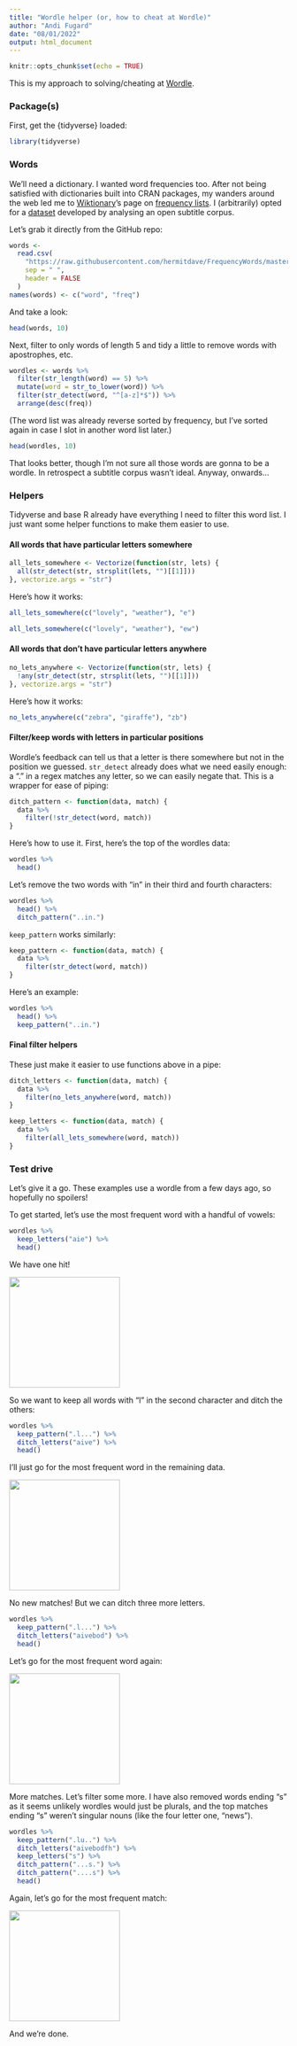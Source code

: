 ```yaml
---
title: "Wordle helper (or, how to cheat at Wordle)"
author: "Andi Fugard"
date: "08/01/2022"
output: html_document
---
```


```r
knitr::opts_chunk$set(echo = TRUE)
```


This is my approach to solving/cheating at [Wordle](https://www.powerlanguage.co.uk/wordle/).


### Package(s)

First, get the {tidyverse} loaded:

```r
library(tidyverse)
```

### Words

We'll need a dictionary. I wanted word frequencies too. After not being satisfied with dictionaries built into CRAN packages, my wanders around the web led me to [Wiktionary](https://en.wiktionary.org/)'s page on [frequency lists](https://en.wiktionary.org/wiki/Wiktionary:Frequency_lists#English). I (arbitrarily) opted for a [dataset](https://github.com/hermitdave/FrequencyWords/) developed by analysing an open subtitle corpus.

Let's grab it directly from the GitHub repo:

```r
words <-
  read.csv(
    "https://raw.githubusercontent.com/hermitdave/FrequencyWords/master/content/2018/en/en_full.txt",
    sep = " ",
    header = FALSE
  )
names(words) <- c("word", "freq")
```

And take a look:

```r
head(words, 10)
```

Next, filter to only words of length 5 and tidy a little to remove words with apostrophes, etc.

```r
wordles <- words %>%
  filter(str_length(word) == 5) %>%
  mutate(word = str_to_lower(word)) %>%
  filter(str_detect(word, "^[a-z]*$")) %>%
  arrange(desc(freq))
```

(The word list was already reverse sorted by frequency, but I've sorted again in case I slot in another word list later.)


```r
head(wordles, 10)
```

That looks better, though I'm not sure all those words are gonna to be a wordle. In retrospect a subtitle corpus wasn't ideal. Anyway, onwards...


### Helpers

Tidyverse and base R already have everything I need to filter this word list. I just want some helper functions to make them easier to use.

#### All words that have particular letters somewhere

```r
all_lets_somewhere <- Vectorize(function(str, lets) {
  all(str_detect(str, strsplit(lets, "")[[1]]))
}, vectorize.args = "str")
```

Here's how it works:

```r
all_lets_somewhere(c("lovely", "weather"), "e")
```

```r
all_lets_somewhere(c("lovely", "weather"), "ew")
```


#### All words that don't have particular letters anywhere

```r
no_lets_anywhere <- Vectorize(function(str, lets) {
  !any(str_detect(str, strsplit(lets, "")[[1]]))
}, vectorize.args = "str")
```

Here's how it works:

```r
no_lets_anywhere(c("zebra", "giraffe"), "zb")
```




#### Filter/keep words with letters in particular positions

Wordle's feedback can tell us that a letter is there somewhere but not in the position we guessed. `str_detect` already does what we need easily enough: a "." in a regex matches any letter, so we can easily negate that. This is a wrapper for ease of piping:

```r
ditch_pattern <- function(data, match) {
  data %>%
    filter(!str_detect(word, match))
}
```

Here's how to use it. First, here's the top of the wordles data:

```r
wordles %>%
  head()
```

Let's remove the two words with "in" in their third and fourth characters:

```r
wordles %>% 
  head() %>%
  ditch_pattern("..in.")
```

`keep_pattern` works similarly:

```r
keep_pattern <- function(data, match) {
  data %>%
    filter(str_detect(word, match))
}
```

Here's an example:

```r
wordles %>% 
  head() %>%
  keep_pattern("..in.")
```

#### Final filter helpers

These just make it easier to use functions above in a pipe:

```r
ditch_letters <- function(data, match) {
  data %>%
    filter(no_lets_anywhere(word, match))
}

keep_letters <- function(data, match) {
  data %>%
    filter(all_lets_somewhere(word, match))
}
```


### Test drive

Let's give it a go. These examples use a wordle from a few days ago, so hopefully no spoilers!

To get started, let's use the most frequent word with a handful of vowels:

```r
wordles %>%
  keep_letters("aie") %>%
  head()
```

We have one hit!


![](wordle_1.png){width=200px}


So we want to keep all words with "l" in the second character and ditch the others:

```r
wordles %>%
  keep_pattern(".l...") %>%
  ditch_letters("aive") %>%
  head()
```

I'll just go for the most frequent word in the remaining data.


![](wordle_2.png){width=200px}

No new matches! But we can ditch three more letters.

```r
wordles %>%
  keep_pattern(".l...") %>%
  ditch_letters("aivebod") %>%
  head()
```

Let's go for the most frequent word again:



![](wordle_3.png){width=200px}

More matches. Let's filter some more. I have also removed words ending "s" as it seems unlikely wordles would just be plurals, and the top matches ending "s" weren't singular nouns (like the four letter one, "news").

```r
wordles %>%
  keep_pattern(".lu..") %>%
  ditch_letters("aivebodfh") %>%
  keep_letters("s") %>%
  ditch_pattern("...s.") %>%
  ditch_pattern("....s") %>%
  head()
```

Again, let's go for the most frequent match:


![](wordle_4.png){width=200px}

And we're done.

